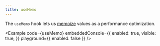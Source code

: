 ```yaml
---
title: useMemo
---
```



The `useMemo` hook lets us [memoize](https://en.wikipedia.org/wiki/Memoization) values as a performance optimization.

<Example
  code={useMemo}
  embeddedConsole={{
    enabled: true,
    visible: true,
  }}
  playground={{ enabled: false }}
/>
